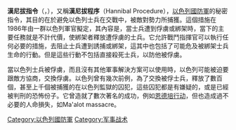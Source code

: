 '''漢尼拔指令'''（{{lang-he| נוהל חניבעל}}，{{lang-en|Hannibal Directive}}），又稱'''漢尼拔程序'''（Hannibal Procedure），[[以色列國防軍|以色列國防軍]]的秘密指令，其目的在於避免以色列士兵在交戰中，被敵對勢力所捕獲。這個措施在1986年由一群以色列軍官擬定，其內容是，當士兵遭到俘虜或綁架時，當下的主要任務就是不計代價，使綁架者釋放遭俘虜的士兵。它允許戰鬥指揮官可以執行任何必要的措施，去阻止士兵遭到誘捕或綁架，這其中也包括了可能危及被綁架士兵生命的行動。但是這些行動不包括直接殺死士兵，以防他被俘虜。

當以色列士兵被俘虜，而且沒有其他軍事解決方案可以使用時，以色列可能被迫要跟敵方協商，交換俘虜。以色列曾有幾次前例，為了交換被俘士兵，釋放了數百個，甚至上千個被捕獲的在以色列監獄的囚犯，這些囚犯都是有嫌疑的，或是已經被判刑的恐怖份子。它曾造就了數次著名的成功，例如[[恩德培行动|恩德培行动]]，但也造成過不必要的人命損失，如Ma'alot massacre。

[[Category:以色列國防軍|Category:以色列國防軍]]
[[Category:军事战术|Category:军事战术]]